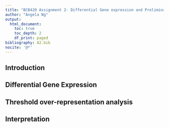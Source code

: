 ```yaml
---
title: "BCB420 Assignment 2- Differential Gene expression and Preliminary ORA"
author: "Angela Ng"
output: 
  html_document:
    toc: true
    toc_depth: 2
    df_print: paged
bibliography: A2.bib
nocite: '@*'
---
```


## Introduction

## Differential Gene Expression

## Threshold over-representation analysis

## Interpretation
